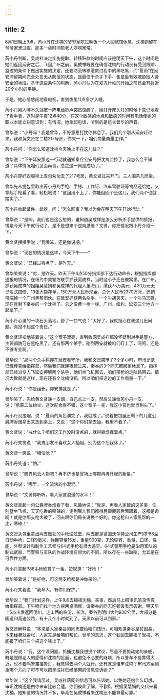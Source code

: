 ```yaml
---
---
---
```

title: 2
---




8月1日晚上9点，芮小丹在沈楠的爷爷家吃过晚饭一个人回旅馆休息，沈楠则留在爷爷家里过夜，能多一些时间陪老人唠唠家常。

芮小丹判断，吴成祥决定实施提取、转移赃款的时间应该是明天下午，这个时间是她们返回延安之后、飞回广州之前，吴成祥既要在确信沈楠的行动没有受到跟踪、监控的条件下做出实施的决定，还要防范转移赃款过程中的黑吃黑，而“夏雨”在延安滞留期间完全处在无从防范的状态，是最便于杀手下手、也是最有效威胁她人身安全的地段。基于这些条件的判断，芮小丹认为在双方行动的开始之前还会有将近20个小时的平静。

于是，她心情悠闲地看电视，直到夜里11点多才入睡。

芮小丹刚入睡不久就被一阵电话铃声突然惊醒了，她打开床头灯的时候下意识地看了看手表，这时是午夜12点40分，在这个敏感的地点和敏感的时间有电话使她的职业本能立刻意识到：有情况。她拿起电话，听到的是组长曾华的声音。

曾华说：“小丹吗？我是曾华，不好意思打扰你休息了。我们几个刚从延安赶过来，我和黄文贤在二楼217号房，你来一下，咱们商量商量工作。”

芮小丹问：“你怎么知道沈楠今天晚上不在这儿住？”

曾华说：“下午延安那边一行动就通知秦谷公安局把沈楠监控了，我怎么会不知道？具体情况咱们见面再谈，总之这一网是成功了。”

芮小丹穿好衣服拎上皮包匆匆去了217号房，黄文贤过来开门，三人围茶几而坐。

曾华先从提包里取出芮小丹的手枪、手铐、工作证、汽车驾驶证等物品还给她，又拿起手枪看了看，轻松地说：“这回用不上了，你能囫囵个坐这儿，我们两个也就踏实了。”

芮小丹收起证件、武器，问：“怎么回事？我以为会在明天下午开始行动。”

曾华说：“是啊，我们也是这么想的，谁知道吴成祥是怎么分析杀手提供的情报，愣是今天下午就行动了，是不是想来个逆向思维？文贤，你把情况跟小丹介绍一下。”

黄文贤摆摆手说：“我嘴笨，还是你说吧。”

曾华说：“现在的情况是这样，今天下午——”

黄文贤说：“已经过零点了，是昨天。”

曾华笑笑说：“对，是昨天。昨天下午4点50分指挥部下达行动命令，根据指挥部通报的情况，在纽约中美警方联手抓获吴成祥，当时这小子还在被窝里。在广州，抓获吴成祥的姐姐吴慧娟和吴成祥的代理人董海山，缴获75万美元、420万元无记名式国债、13张大额存单，150万元人民币现金，总计人民币2370万元，还捎带端掉一个广州黑帮团伙。在延安抓获两名杀手，一个叫胡笑天，一个叫马志强，现在就剩下秦谷的一个沈楠了。总之没费一枪一弹，广州、纽约、延安三个地方一起拿下。”

芮小丹心里的一块石头落地，舒了一口气说：“太好了，我就担心在我这儿出问题，真担不起这个责任。”

黄文贤轻松地笑着说：“这个案子漂亮，直到收网吴成祥都没怀疑到对手是警方，主要都防范在黑吃黑了。还有那两个杀手，刚到西安就被咱们盯上了，呵呵，还是不够专业啊。”

曾华说：“那两个杀手羁押在延安看守所，我和文贤突审了3个多小时，审讯记录已经传真给指挥部，然后我们就连夜赶过来，秦谷的3个同志都回家休息了。指挥部已经派专人飞延安押解两个杀手，他们坐飞机回去，咱们带枪的走陆路回去。情况大致就是这样，现在还有个沈楠没抓，所以咱们把这边的工作商量一下。”

芮小丹说：“你是组长，你安排就是了。”

曾华笑了，先给黄文贤递一支烟，自己点上一支，然后又递给芮小丹一支，说：“承蒙二位抬举，这次配合得不错，这个案子一完，我这小官也就当到头了。”

芮小丹没接烟，说：“夏雨的角色演完了，我就戒了。”说着把包里还剩下的几盒公爵牌香烟拿出来放到桌上，又说：“这个你们拿去抽，我用不着了。”

黄文贤说：“戒什么？咱们这工作没时没点的，就得靠烟撑着点。”

芮小丹笑笑说：“我男朋友不喜欢女人抽烟，别为这个把我休了。”

黄文贤一笑说：“咱怕他？”

芮小丹笑道：“怕。”

曾华说：“商界风云人物吧？再不济也是官场上哪颗冉冉升起的新星。”

芮小丹说：“哪里，一个流浪的小混混。”

曾华说：“文贤你听听，看人家这浪漫的水平！”

黄文贤拿起一包公爵牌香烟看了看，风趣地说：“就是，再看人家赶的这差事，住别墅坐飞机，天天吃香的喝辣的，走到哪儿我们都得屁颠屁颠后面跟着，这都是命啊！就是你那支枪太破了，回去跟你们局长说换个好的。你这枪和人家黑帮的一比，寒碜！”

黄文贤从包里拿出两支缴获的手枪递过去，两支都是德国沃尔特公司生产的P88型自动手枪，口径9毫米，弹匣容量15发，重量900克，无论弹容、重量、口径、性能、外型设计和制作工艺都与64式手枪有很大差异。64式警用手枪是沿用军队的制式武器，而警察与军队的作战环境有很大的不同，所以存在一些缺陷，尤其是在可靠性方面。

芮小丹拿起P88手枪欣赏了一番，赞叹道：“好枪！”

曾华笑着说：“是好枪，可这两支枪都是冲你来的。”

芮小丹笑着说：“我命大，有你们保护。”

曾华说：“我们计划这样，上午8点去抓捕沈楠，突审，然后马上把审讯笔录传真给指挥部。下午咱们找个地方摆两桌酒席，请秦谷的同志吃顿饭表示答谢，明天早上5点出发返回明川，走山西的临汾、长治。秦谷到明川大约900公里，大部分是国道和高速公路，有十几个小时就到了，天黑以前可以到家。”

黄文贤解释说：“本来是人家秦谷的同志要给咱们饯行，可咱知道秦谷是贫困县，本来经费就紧张，人家又是给咱们帮忙。曾华的意思，这个钱回去能报了就报，不能报了咱们三个把这个钱出了。”

芮小丹说：“行，这个没问题。抓捕沈楠我想提个建议，尽量不要惊动她的亲戚，既是照顾老人的感情和沈楠的脸面，也避免不必要的麻烦，所以警车不易靠得太近，也不要鸣警笛挂警灯，我觉得去两个人就行。还有就是谁审沈楠？审讯方案侧重哪个方向？可不可以把吴成祥已经落网的信息告诉她？”

曾华说：“这个我请示过，吴成祥落网的信息可以告诉她，以免她还抱什么幻想。审讯沈楠还是由你来审比较合适，你们彼此了解，不嗦。根据吴慧娟的交代来看沈楠，她知道的情况并不多，毕竟在吴成祥看来沈楠还不能算最可靠。”